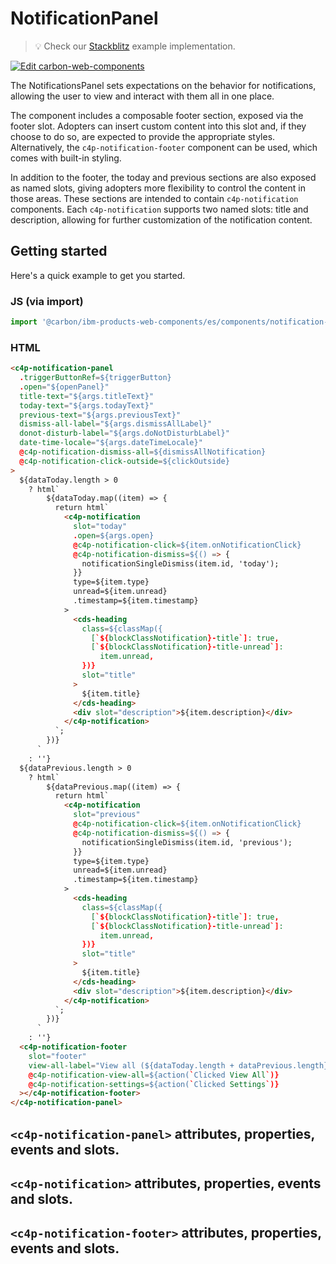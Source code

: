 
<Meta of={NotificationPanelStories} />

# NotificationPanel

> 💡 Check our
> [Stackblitz](https://stackblitz.com/github/carbon-design-system/ibm-products/tree/main/packages/ibm-products-web-components/examples/notification-panel)
> example implementation.

[![Edit carbon-web-components](https://developer.stackblitz.com/img/open_in_stackblitz.svg)](https://stackblitz.com/github/carbon-design-system/ibm-products/tree/main/packages/ibm-products-web-components/examples/notification-panel)

The NotificationsPanel sets expectations on the behavior for notifications, allowing the user to view and interact with them all in one place.

The component includes a composable footer section, exposed via the footer slot. Adopters can insert custom content into this slot and, if they choose to do so, are expected to provide the appropriate styles. Alternatively, the `c4p-notification-footer` component can be used, which comes with built-in styling.

In addition to the footer, the today and previous sections are also exposed as named slots, giving adopters more flexibility to control the content in those areas. These sections are intended to contain `c4p-notification` components. Each `c4p-notification` supports two named slots: title and description, allowing for further customization of the notification content.

## Getting started

Here's a quick example to get you started.

### JS (via import)

```javascript
import '@carbon/ibm-products-web-components/es/components/notification-panel/index.js';
```

### HTML

```html
<c4p-notification-panel
  .triggerButtonRef=${triggerButton}
  .open="${openPanel}"
  title-text="${args.titleText}"
  today-text="${args.todayText}"
  previous-text="${args.previousText}"
  dismiss-all-label="${args.dismissAllLabel}"
  donot-disturb-label="${args.doNotDisturbLabel}"
  date-time-locale="${args.dateTimeLocale}"
  @c4p-notification-dismiss-all=${dismissAllNotification}
  @c4p-notification-click-outside=${clickOutside}
>
  ${dataToday.length > 0
    ? html`
        ${dataToday.map((item) => {
          return html`
            <c4p-notification
              slot="today"
              .open=${args.open}
              @c4p-notification-click=${item.onNotificationClick}
              @c4p-notification-dismiss=${() => {
                notificationSingleDismiss(item.id, 'today');
              }}
              type=${item.type}
              unread=${item.unread}
              .timestamp=${item.timestamp}
            >
              <cds-heading
                class=${classMap({
                  [`${blockClassNotification}-title`]: true,
                  [`${blockClassNotification}-title-unread`]:
                    item.unread,
                })}
                slot="title"
              >
                ${item.title}
              </cds-heading>
              <div slot="description">${item.description}</div>
            </c4p-notification>
          `;
        })}
      `
    : ''}
  ${dataPrevious.length > 0
    ? html`
        ${dataPrevious.map((item) => {
          return html`
            <c4p-notification
              slot="previous"
              @c4p-notification-click=${item.onNotificationClick}
              @c4p-notification-dismiss=${() => {
                notificationSingleDismiss(item.id, 'previous');
              }}
              type=${item.type}
              unread=${item.unread}
              .timestamp=${item.timestamp}
            >
              <cds-heading
                class=${classMap({
                  [`${blockClassNotification}-title`]: true,
                  [`${blockClassNotification}-title-unread`]:
                    item.unread,
                })}
                slot="title"
              >
                ${item.title}
              </cds-heading>
              <div slot="description">${item.description}</div>
            </c4p-notification>
          `;
        })}
      `
    : ''}
  <c4p-notification-footer
    slot="footer"
    view-all-label="View all (${dataToday.length + dataPrevious.length})"
    @c4p-notification-view-all=${action(`Clicked View All`)}
    @c4p-notification-settings=${action(`Clicked Settings`)}
  ></c4p-notification-footer>
</c4p-notification-panel>
```

## `<c4p-notification-panel>` attributes, properties, events and slots.

<ArgTypes of="c4p-notification-panel" />

## `<c4p-notification>` attributes, properties, events and slots.

<ArgTypes of="c4p-notification" />

## `<c4p-notification-footer>` attributes, properties, events and slots.

<ArgTypes of="c4p-notification-footer" />

